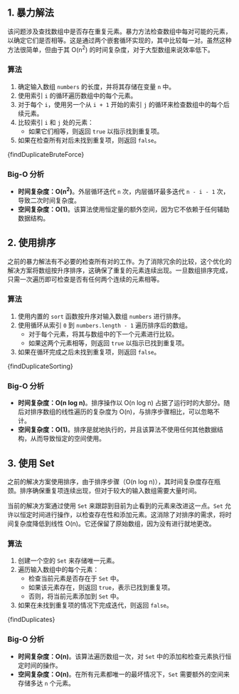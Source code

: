 

## 1. 暴力解法

该问题涉及查找数组中是否存在重复元素。暴力方法检查数组中每对可能的元素，以确定它们是否相等。这是通过两个嵌套循环实现的，其中比较每一对。虽然这种方法很简单，但由于其 O(n<sup>2</sup>) 的时间复杂度，对于大型数组来说效率低下。

### 算法

1. 确定输入数组 `numbers` 的长度，并将其存储在变量 `n` 中。
2. 使用索引 `i` 的循环遍历数组中的每个元素。
3. 对于每个 `i`，使用另一个从 `i + 1` 开始的索引 `j` 的循环来检查数组中的每个后续元素。
4. 比较索引 `i` 和 `j` 处的元素：
   * 如果它们相等，则返回 `true` 以指示找到重复项。
5. 如果在检查所有对后未找到重复项，则返回 `false`。

<MDXCodeBlock>
  {findDuplicateBruteForce}
</MDXCodeBlock>

### Big-O 分析

* **时间复杂度：O(n<sup>2</sup>)**。外层循环迭代 `n` 次，内层循环最多迭代 `n - i - 1` 次，导致二次时间复杂度。
* **空间复杂度：O(1)**。该算法使用恒定量的额外空间，因为它不依赖于任何辅助数据结构。

## 2. 使用排序

之前的暴力解法有不必要的检查所有对的工作。为了消除冗余的比较，这个优化的解决方案将数组按升序排序，这确保了重复的元素连续出现。一旦数组排序完成，只需一次遍历即可检查是否有任何两个连续的元素相等。

### 算法

1. 使用内置的 `sort` 函数按升序对输入数组 `numbers` 进行排序。
2. 使用循环从索引 `0` 到 `numbers.length - 1` 遍历排序后的数组。
   * 对于每个元素，将其与数组中的下一个元素进行比较。
   * 如果这两个元素相等，则返回 `true` 以指示已找到重复项。
3. 如果在循环完成之后未找到重复项，则返回 `false`。

<MDXCodeBlock>
  {findDuplicateSorting}
</MDXCodeBlock>

### Big-O 分析

* **时间复杂度：O(n log n)**。排序操作以 O(n log n) 占据了运行时的大部分。随后对排序数组的线性遍历的复杂度为 O(n)，与排序步骤相比，可以忽略不计。
* **空间复杂度：O(1)**。排序是就地执行的，并且该算法不使用任何其他数据结构，从而导致恒定的空间使用。

## 3. 使用 Set

之前的解决方案使用排序，由于排序步骤（O(n log n)），其时间复杂度存在瓶颈。排序确保重复项连续出现，但对于较大的输入数组需要大量时间。

当前的解决方案通过使用 `Set` 来跟踪到目前为止看到的元素来改进这一点。`Set` 允许以恒定时间进行操作，以检查存在性和添加元素。这消除了对排序的需求，将时间复杂度降低到线性 O(n)。它还保留了原始数组，因为没有进行就地更改。

### 算法

1. 创建一个空的 `Set` 来存储唯一元素。
2. 遍历输入数组中的每个元素：
   * 检查当前元素是否存在于 `Set` 中。
   * 如果该元素存在，则返回 `true`，表示已找到重复项。
   * 否则，将当前元素添加到 `Set` 中。
3. 如果在未找到重复项的情况下完成迭代，则返回 `false`。

<MDXCodeBlock>
  {findDuplicates}
</MDXCodeBlock>

### Big-O 分析

* **时间复杂度：O(n)**。该算法遍历数组一次，对 `Set` 中的添加和检查元素执行恒定时间的操作。
* **空间复杂度：O(n)**。在所有元素都唯一的最坏情况下，`Set` 需要额外的空间来存储多达 `n` 个元素。
